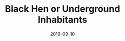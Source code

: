 ---
cover: "./blackhen.PNG"
date: "2019-09-10"
title: "Black Hen or Underground Inhabitants"
defer: false
slug: "/black-hen"
areas:
  -  .

---